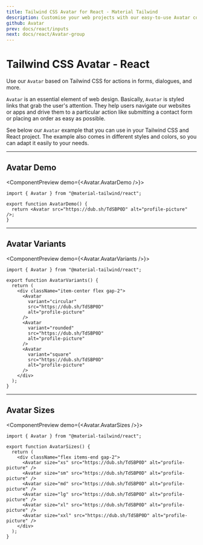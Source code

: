 ```yaml
---
title: Tailwind CSS Avatar for React - Material Tailwind
description: Customise your web projects with our easy-to-use Avatar component for Tailwind CSS and React using Material Design guidelines.
github: Avatar
prev: docs/react/inputs
next: docs/react/Avatar-group
---
```


# Tailwind CSS Avatar - React

Use our `Avatar` based on Tailwind CSS for actions in forms, dialogues, and more.

`Avatar` is an essential element of web design. Basically,
`Avatar` is styled links that grab the user's attention. They help users
navigate our websites or apps and drive them to a particular action like submitting
a contact form or placing an order as easy as possible.

See below our `Avatar` example that you can use in your Tailwind CSS and React project. The example also comes in different styles and colors, so you can adapt it easily to your needs.

---

## Avatar Demo

<ComponentPreview demo={<Avatar.AvatarDemo />}>
```tsx
import { Avatar } from "@material-tailwind/react";

export function AvatarDemo() {
  return <Avatar src="https://dub.sh/TdSBP0D" alt="profile-picture" />;
}
```
</ComponentPreview>

---

## Avatar Variants

<ComponentPreview demo={<Avatar.AvatarVariants />}>
```tsx
import { Avatar } from "@material-tailwind/react";

export function AvatarVariants() {
  return (
    <div className="item-center flex gap-2">
      <Avatar
        variant="circular"
        src="https://dub.sh/TdSBP0D"
        alt="profile-picture"
      />
      <Avatar
        variant="rounded"
        src="https://dub.sh/TdSBP0D"
        alt="profile-picture"
      />
      <Avatar
        variant="square"
        src="https://dub.sh/TdSBP0D"
        alt="profile-picture"
      />
    </div>
  );
}
```
</ComponentPreview>

---

## Avatar Sizes

<ComponentPreview demo={<Avatar.AvatarSizes />}>
```tsx
import { Avatar } from "@material-tailwind/react";

export function AvatarSizes() {
  return (
    <div className="flex items-end gap-2">
      <Avatar size="xs" src="https://dub.sh/TdSBP0D" alt="profile-picture" />
      <Avatar size="sm" src="https://dub.sh/TdSBP0D" alt="profile-picture" />
      <Avatar size="md" src="https://dub.sh/TdSBP0D" alt="profile-picture" />
      <Avatar size="lg" src="https://dub.sh/TdSBP0D" alt="profile-picture" />
      <Avatar size="xl" src="https://dub.sh/TdSBP0D" alt="profile-picture" />
      <Avatar size="xxl" src="https://dub.sh/TdSBP0D" alt="profile-picture" />
    </div>
  );
}
```
</ComponentPreview>